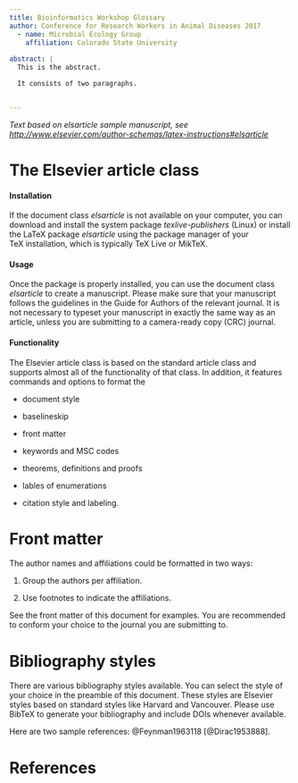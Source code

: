 ```yaml
---
title: Bioinformatics Workshop Glossary
author: Conference for Research Workers in Animal Diseases 2017
  - name: Microbial Ecology Group
    affiliation: Colorado State University
 
abstract: |
  This is the abstract.

  It consists of two paragraphs.


---
```


_Text based on elsarticle sample manuscript, see [http://www.elsevier.com/author-schemas/latex-instructions#elsarticle](http://www.elsevier.com/author-schemas/latex-instructions#elsarticle)_


The Elsevier article class
==========================

#### Installation

If the document class *elsarticle* is not available on your computer,
you can download and install the system package *texlive-publishers*
(Linux) or install the LaTeX package *elsarticle* using the package
manager of your TeX installation, which is typically TeX Live or MikTeX.

#### Usage

Once the package is properly installed, you can use the document class
*elsarticle* to create a manuscript. Please make sure that your
manuscript follows the guidelines in the Guide for Authors of the
relevant journal. It is not necessary to typeset your manuscript in
exactly the same way as an article, unless you are submitting to a
camera-ready copy (CRC) journal.

#### Functionality

The Elsevier article class is based on the standard article class and
supports almost all of the functionality of that class. In addition, it
features commands and options to format the

-   document style

-   baselineskip

-   front matter

-   keywords and MSC codes

-   theorems, definitions and proofs

-   lables of enumerations

-   citation style and labeling.

Front matter
============

The author names and affiliations could be formatted in two ways:

(1) Group the authors per affiliation.

(2) Use footnotes to indicate the affiliations.

See the front matter of this document for examples. You are recommended
to conform your choice to the journal you are submitting to.

Bibliography styles
===================

There are various bibliography styles available. You can select the
style of your choice in the preamble of this document. These styles are
Elsevier styles based on standard styles like Harvard and Vancouver.
Please use BibTeX to generate your bibliography and include DOIs
whenever available.

Here are two sample references: @Feynman1963118 [@Dirac1953888].

References {#references .unnumbered}
==========
